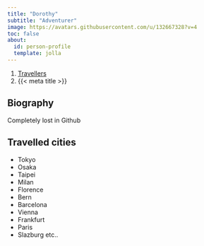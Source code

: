 ```yaml
---
title: "Dorothy"
subtitle: "Adventurer"
image: https://avatars.githubusercontent.com/u/132667328?v=4
toc: false
about:
  id: person-profile
  template: jolla
---
```


```{=html}
<nav aria-label="breadcrumb">
  <ol class="breadcrumb">
    <li class="breadcrumb-item"><a href="../travellers.html">Travellers</a></li>
    <li class="breadcrumb-item active" aria-current="page">{{< meta title >}}</li>
  </ol>
</nav>
```

:::{#person-profile}
:::

## Biography

Completely lost in Github

## Travelled cities

- Tokyo
- Osaka
- Taipei
- Milan
- Florence
- Bern
- Barcelona 
- Vienna
- Frankfurt
- Paris
- Slazburg
etc..
